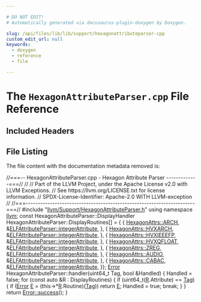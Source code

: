 ```yaml
---

# DO NOT EDIT!
# Automatically generated via docusaurus-plugin-doxygen by Doxygen.

slug: /api/files/lib/lib/support/hexagonattributeparser-cpp
custom_edit_url: null
keywords:
  - doxygen
  - reference
  - file

---
```





# The `HexagonAttributeParser.cpp` File Reference

<DoxygenPage pluginConfig={pluginConfig}>



## Included Headers

<IncludesList>
<IncludesListItem
  filePath="llvm/Support/HexagonAttributeParser.h"
  permalink="/docs/api/files/include/include/llvm/include/llvm/support/hexagonattributeparser-h"
  isLocal="true" />
</IncludesList>


## File Listing

The file content with the documentation metadata removed is:

<ProgramListing>

<Link id="l00001" /><CodeLine lineNumber="1"><Highlight kind="comment">//===-- HexagonAttributeParser.cpp - Hexagon Attribute Parser -------------===//</Highlight><Highlight kind="normal"></Highlight></CodeLine>
<Link id="l00002" /><CodeLine lineNumber="2"><Highlight kind="normal"></Highlight><Highlight kind="comment">//</Highlight><Highlight kind="normal"></Highlight></CodeLine>
<Link id="l00003" /><CodeLine lineNumber="3"><Highlight kind="normal"></Highlight><Highlight kind="comment">// Part of the LLVM Project, under the Apache License v2.0 with LLVM Exceptions.</Highlight><Highlight kind="normal"></Highlight></CodeLine>
<Link id="l00004" /><CodeLine lineNumber="4"><Highlight kind="normal"></Highlight><Highlight kind="comment">// See https://llvm.org/LICENSE.txt for license information.</Highlight><Highlight kind="normal"></Highlight></CodeLine>
<Link id="l00005" /><CodeLine lineNumber="5"><Highlight kind="normal"></Highlight><Highlight kind="comment">// SPDX-License-Identifier: Apache-2.0 WITH LLVM-exception</Highlight><Highlight kind="normal"></Highlight></CodeLine>
<Link id="l00006" /><CodeLine lineNumber="6"><Highlight kind="normal"></Highlight><Highlight kind="comment">//</Highlight><Highlight kind="normal"></Highlight></CodeLine>
<Link id="l00007" /><CodeLine lineNumber="7"><Highlight kind="normal"></Highlight><Highlight kind="comment">//===----------------------------------------------------------------------===//</Highlight><Highlight kind="normal"></Highlight></CodeLine>
<Link id="l00008" /><CodeLine lineNumber="8"><Highlight kind="normal"></Highlight></CodeLine>
<Link id="l00009" /><CodeLine lineNumber="9"><Highlight kind="normal"></Highlight><Highlight kind="preprocessor">#include &quot;<a href="/docs/api/files/include/include/llvm/include/llvm/support/hexagonattributeparser-h">llvm/Support/HexagonAttributeParser.h</a>&quot;</Highlight><Highlight kind="normal"></Highlight></CodeLine>
<Link id="l00010" /><CodeLine lineNumber="10"><Highlight kind="normal"></Highlight></CodeLine>
<Link id="l00011" /><CodeLine lineNumber="11"><Highlight kind="normal"></Highlight><Highlight kind="keyword">using namespace </Highlight><Highlight kind="normal"><a href="/docs/api/namespaces/llvm">llvm</a>;</Highlight></CodeLine>
<Link id="l00012" /><CodeLine lineNumber="12"><Highlight kind="normal"></Highlight></CodeLine>
<Link id="l00013" /><CodeLine lineNumber="13"><Highlight kind="normal"></Highlight><Highlight kind="keyword">const</Highlight><Highlight kind="normal"> HexagonAttributeParser::DisplayHandler</Highlight></CodeLine>
<Link id="l00014" /><CodeLine lineNumber="14"><Highlight kind="normal">    HexagonAttributeParser::DisplayRoutines&#91;&#93; = &#123;</Highlight></CodeLine>
<Link id="l00015" /><CodeLine lineNumber="15"><Highlight kind="normal">        &#123;</Highlight></CodeLine>
<Link id="l00016" /><CodeLine lineNumber="16"><Highlight kind="normal">            <a href="/docs/api/namespaces/llvm/hexagonattrs/#a9273648ff11b0cd9cc6c1fca21757b0aadf72f328baf0f5acf40009bfc48dabb3">HexagonAttrs::ARCH</a>,</Highlight></CodeLine>
<Link id="l00017" /><CodeLine lineNumber="17"><Highlight kind="normal">            &amp;<a href="/docs/api/classes/llvm/elfattributeparser/#a3e050c88f97b0583ca8a9ccb9df7f9af">ELFAttributeParser::integerAttribute</a>,</Highlight></CodeLine>
<Link id="l00018" /><CodeLine lineNumber="18"><Highlight kind="normal">        &#125;,</Highlight></CodeLine>
<Link id="l00019" /><CodeLine lineNumber="19"><Highlight kind="normal">        &#123;</Highlight></CodeLine>
<Link id="l00020" /><CodeLine lineNumber="20"><Highlight kind="normal">            <a href="/docs/api/namespaces/llvm/hexagonattrs/#a9273648ff11b0cd9cc6c1fca21757b0aac5818b77afe27e45bb4800bc6ccf19ba">HexagonAttrs::HVXARCH</a>,</Highlight></CodeLine>
<Link id="l00021" /><CodeLine lineNumber="21"><Highlight kind="normal">            &amp;<a href="/docs/api/classes/llvm/elfattributeparser/#a3e050c88f97b0583ca8a9ccb9df7f9af">ELFAttributeParser::integerAttribute</a>,</Highlight></CodeLine>
<Link id="l00022" /><CodeLine lineNumber="22"><Highlight kind="normal">        &#125;,</Highlight></CodeLine>
<Link id="l00023" /><CodeLine lineNumber="23"><Highlight kind="normal">        &#123;</Highlight></CodeLine>
<Link id="l00024" /><CodeLine lineNumber="24"><Highlight kind="normal">            <a href="/docs/api/namespaces/llvm/hexagonattrs/#a9273648ff11b0cd9cc6c1fca21757b0aa473fdbf9b41b7242e1d5b95a3cd91753">HexagonAttrs::HVXIEEEFP</a>,</Highlight></CodeLine>
<Link id="l00025" /><CodeLine lineNumber="25"><Highlight kind="normal">            &amp;<a href="/docs/api/classes/llvm/elfattributeparser/#a3e050c88f97b0583ca8a9ccb9df7f9af">ELFAttributeParser::integerAttribute</a>,</Highlight></CodeLine>
<Link id="l00026" /><CodeLine lineNumber="26"><Highlight kind="normal">        &#125;,</Highlight></CodeLine>
<Link id="l00027" /><CodeLine lineNumber="27"><Highlight kind="normal">        &#123;</Highlight></CodeLine>
<Link id="l00028" /><CodeLine lineNumber="28"><Highlight kind="normal">            <a href="/docs/api/namespaces/llvm/hexagonattrs/#a9273648ff11b0cd9cc6c1fca21757b0aa7f4e1b73534a3e4fe81b45dfa70e4fa8">HexagonAttrs::HVXQFLOAT</a>,</Highlight></CodeLine>
<Link id="l00029" /><CodeLine lineNumber="29"><Highlight kind="normal">            &amp;<a href="/docs/api/classes/llvm/elfattributeparser/#a3e050c88f97b0583ca8a9ccb9df7f9af">ELFAttributeParser::integerAttribute</a>,</Highlight></CodeLine>
<Link id="l00030" /><CodeLine lineNumber="30"><Highlight kind="normal">        &#125;,</Highlight></CodeLine>
<Link id="l00031" /><CodeLine lineNumber="31"><Highlight kind="normal">        &#123;</Highlight></CodeLine>
<Link id="l00032" /><CodeLine lineNumber="32"><Highlight kind="normal">            <a href="/docs/api/namespaces/llvm/hexagonattrs/#a9273648ff11b0cd9cc6c1fca21757b0aa7616170e3a6a5aa236da071bf245f9fb">HexagonAttrs::ZREG</a>,</Highlight></CodeLine>
<Link id="l00033" /><CodeLine lineNumber="33"><Highlight kind="normal">            &amp;<a href="/docs/api/classes/llvm/elfattributeparser/#a3e050c88f97b0583ca8a9ccb9df7f9af">ELFAttributeParser::integerAttribute</a>,</Highlight></CodeLine>
<Link id="l00034" /><CodeLine lineNumber="34"><Highlight kind="normal">        &#125;,</Highlight></CodeLine>
<Link id="l00035" /><CodeLine lineNumber="35"><Highlight kind="normal">        &#123;</Highlight></CodeLine>
<Link id="l00036" /><CodeLine lineNumber="36"><Highlight kind="normal">            <a href="/docs/api/namespaces/llvm/hexagonattrs/#a9273648ff11b0cd9cc6c1fca21757b0aae726e716c8bf8c371147056555698773">HexagonAttrs::AUDIO</a>,</Highlight></CodeLine>
<Link id="l00037" /><CodeLine lineNumber="37"><Highlight kind="normal">            &amp;<a href="/docs/api/classes/llvm/elfattributeparser/#a3e050c88f97b0583ca8a9ccb9df7f9af">ELFAttributeParser::integerAttribute</a>,</Highlight></CodeLine>
<Link id="l00038" /><CodeLine lineNumber="38"><Highlight kind="normal">        &#125;,</Highlight></CodeLine>
<Link id="l00039" /><CodeLine lineNumber="39"><Highlight kind="normal">        &#123;</Highlight></CodeLine>
<Link id="l00040" /><CodeLine lineNumber="40"><Highlight kind="normal">            <a href="/docs/api/namespaces/llvm/hexagonattrs/#a9273648ff11b0cd9cc6c1fca21757b0aaab7a5dc2a04b0f4ee795b3b9254a46cd">HexagonAttrs::CABAC</a>,</Highlight></CodeLine>
<Link id="l00041" /><CodeLine lineNumber="41"><Highlight kind="normal">            &amp;<a href="/docs/api/classes/llvm/elfattributeparser/#a3e050c88f97b0583ca8a9ccb9df7f9af">ELFAttributeParser::integerAttribute</a>,</Highlight></CodeLine>
<Link id="l00042" /><CodeLine lineNumber="42"><Highlight kind="normal">        &#125;&#125;;</Highlight></CodeLine>
<Link id="l00043" /><CodeLine lineNumber="43"><Highlight kind="normal"></Highlight></CodeLine>
<Link id="l00044" /><CodeLine lineNumber="44"><Highlight kind="normal"><a href="/docs/api/classes/llvm/error">Error</a> HexagonAttributeParser::handler(uint64&#95;t Tag, </Highlight><Highlight kind="keywordtype">bool</Highlight><Highlight kind="normal"> &amp;Handled) &#123;</Highlight></CodeLine>
<Link id="l00045" /><CodeLine lineNumber="45"><Highlight kind="normal">  Handled = </Highlight><Highlight kind="keyword">false</Highlight><Highlight kind="normal">;</Highlight></CodeLine>
<Link id="l00046" /><CodeLine lineNumber="46"><Highlight kind="normal">  </Highlight><Highlight kind="keywordflow">for</Highlight><Highlight kind="normal"> (</Highlight><Highlight kind="keyword">const</Highlight><Highlight kind="normal"> </Highlight><Highlight kind="keyword">auto</Highlight><Highlight kind="normal"> &amp;R : DisplayRoutines) &#123;</Highlight></CodeLine>
<Link id="l00047" /><CodeLine lineNumber="47"><Highlight kind="normal">    </Highlight><Highlight kind="keywordflow">if</Highlight><Highlight kind="normal"> (uint64&#95;t(<a href="/docs/api/namespaces/llvm/riscvfencefield/#a147be9e9780c1e33363ea572d4c7b25fa1835091d83e0e052cd1a32c99b2be731">R</a>.Attribute) == <a href="/docs/api/namespaces/llvm/#ac226f3d2b9ca090171a8e0a8cb92c343ac101058e7ea21bbbf2a5ac893088e90b">Tag</a>) &#123;</Highlight></CodeLine>
<Link id="l00048" /><CodeLine lineNumber="48"><Highlight kind="normal">      </Highlight><Highlight kind="keywordflow">if</Highlight><Highlight kind="normal"> (<a href="/docs/api/namespaces/llvm/#ac226f3d2b9ca090171a8e0a8cb92c343a902b0d55fddef6f8d651fe1035b7d4bd">Error</a> <a href="/docs/api/files/lib/lib/ir/builtingcs-cpp/#abb2b3a60ccc38a28239e19a1646e0c8a">E</a> = (this-&gt;&#42;<a href="/docs/api/namespaces/llvm/riscvfencefield/#a147be9e9780c1e33363ea572d4c7b25fa1835091d83e0e052cd1a32c99b2be731">R</a>.Routine)(<a href="/docs/api/namespaces/llvm/#ac226f3d2b9ca090171a8e0a8cb92c343ac101058e7ea21bbbf2a5ac893088e90b">Tag</a>))</Highlight></CodeLine>
<Link id="l00049" /><CodeLine lineNumber="49"><Highlight kind="normal">        </Highlight><Highlight kind="keywordflow">return</Highlight><Highlight kind="normal"> <a href="/docs/api/files/lib/lib/ir/builtingcs-cpp/#abb2b3a60ccc38a28239e19a1646e0c8a">E</a>;</Highlight></CodeLine>
<Link id="l00050" /><CodeLine lineNumber="50"><Highlight kind="normal">      Handled = </Highlight><Highlight kind="keyword">true</Highlight><Highlight kind="normal">;</Highlight></CodeLine>
<Link id="l00051" /><CodeLine lineNumber="51"><Highlight kind="normal">      </Highlight><Highlight kind="keywordflow">break</Highlight><Highlight kind="normal">;</Highlight></CodeLine>
<Link id="l00052" /><CodeLine lineNumber="52"><Highlight kind="normal">    &#125;</Highlight></CodeLine>
<Link id="l00053" /><CodeLine lineNumber="53"><Highlight kind="normal">  &#125;</Highlight></CodeLine>
<Link id="l00054" /><CodeLine lineNumber="54"><Highlight kind="normal">  </Highlight><Highlight kind="keywordflow">return</Highlight><Highlight kind="normal"> <a href="/docs/api/classes/llvm/error/#a4dfd0813c3d0e0a30439b5a3e9196b59">Error::success</a>();</Highlight></CodeLine>
<Link id="l00055" /><CodeLine lineNumber="55"><Highlight kind="normal">&#125;</Highlight></CodeLine>

</ProgramListing>

</DoxygenPage>
